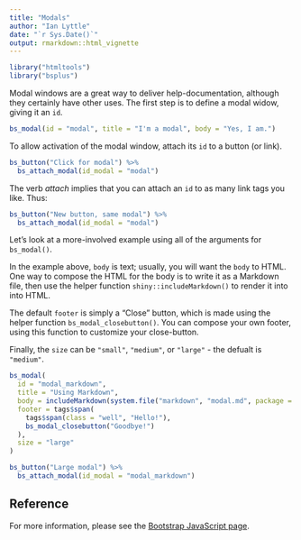 ```yaml
---
title: "Modals"
author: "Ian Lyttle"
date: "`r Sys.Date()`"
output: rmarkdown::html_vignette
---
```


```r
library("htmltools")
library("bsplus")
```

Modal windows are a great way to deliver help-documentation, although they certainly have other uses. The first step is to define a modal widow, giving it an `id`.

```r
bs_modal(id = "modal", title = "I'm a modal", body = "Yes, I am.")
```

To allow activation of the modal window, attach its `id` to a button (or link).

```r
bs_button("Click for modal") %>%
  bs_attach_modal(id_modal = "modal")
```

The verb *attach* implies that you can attach an `id` to as many link tags you like. Thus: 

```r
bs_button("New button, same modal") %>%
  bs_attach_modal(id_modal = "modal")
```

Let's look at a more-involved example using all of the arguments for `bs_modal()`. 

In the example above, `body` is text; usually, you will want the `body` to HTML. One way to compose the HTML for the body is to write it as a Markdown file, then use the helper function `shiny::includeMarkdown()` to render it into into HTML. 

The default `footer` is simply a "Close" button, which is made using the helper function `bs_modal_closebutton()`. You can compose your own footer, using this function to customize your close-button.

Finally, the `size` can be `"small"`, `"medium"`, or `"large"` - the defualt is `"medium"`.

```r
bs_modal(
  id = "modal_markdown", 
  title = "Using Markdown",
  body = includeMarkdown(system.file("markdown", "modal.md", package = "bsplus")),
  footer = tags$span(
    tags$span(class = "well", "Hello!"),
    bs_modal_closebutton("Goodbye!")
  ),
  size = "large"
)

bs_button("Large modal") %>%
  bs_attach_modal(id_modal = "modal_markdown")
```

## Reference

For more information, please see the [Bootstrap JavaScript page](http://getbootstrap.com/javascript/#modals).
